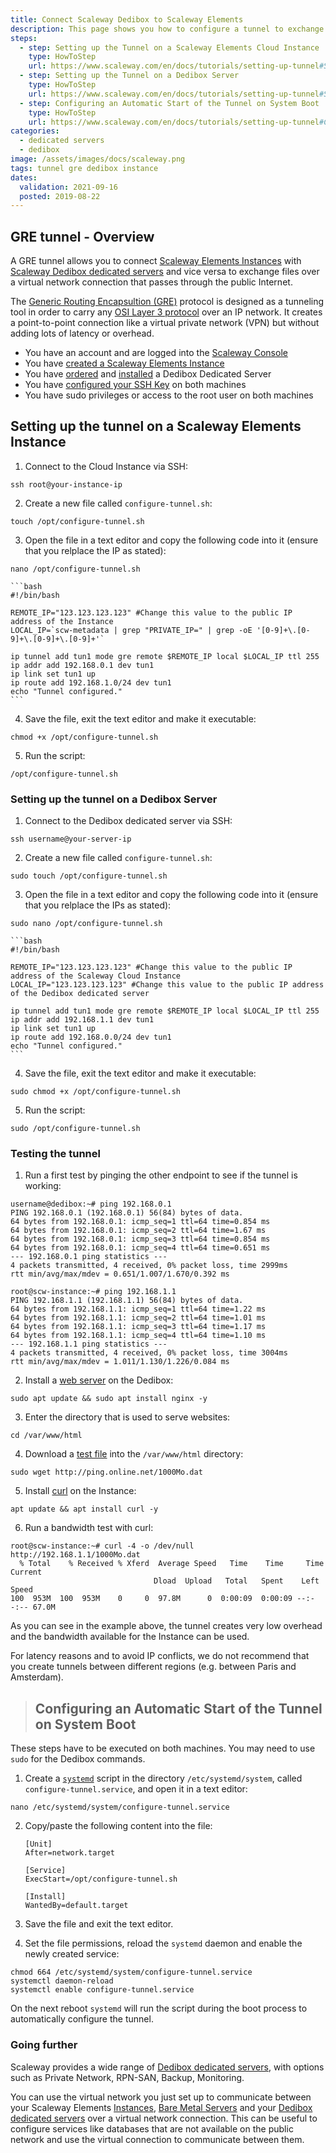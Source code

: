 ```yaml
---
title: Connect Scaleway Dedibox to Scaleway Elements
description: This page shows you how to configure a tunnel to exchange data between a Scaleway Dedibox dedicated server and a Scaleway Elements Cloud Instance.
steps:
  - step: Setting up the Tunnel on a Scaleway Elements Cloud Instance
    type: HowToStep
    url: https://www.scaleway.com/en/docs/tutorials/setting-up-tunnel#Setting-up-the-Tunnel-on-a-Scaleway-Elements-Cloud-Instance
  - step: Setting up the Tunnel on a Dedibox Server
    type: HowToStep
    url: https://www.scaleway.com/en/docs/tutorials/setting-up-tunnel#Setting-up-the-Tunnel-on-a-Dedibox-Server
  - step: Configuring an Automatic Start of the Tunnel on System Boot
    type: HowToStep
    url: https://www.scaleway.com/en/docs/tutorials/setting-up-tunnel#Configuring-an-Automatic-Start-of-the-Tunnel-on-System-Boot
categories:
  - dedicated servers
  - dedibox
image: /assets/images/docs/scaleway.png
tags: tunnel gre dedibox instance
dates:
  validation: 2021-09-16
  posted: 2019-08-22
---
```


## GRE tunnel - Overview

A GRE tunnel allows you to connect [Scaleway Elements Instances](https://www.scaleway.com/en/virtual-instances/) with [Scaleway Dedibox dedicated servers](https://www.scaleway.com/en/dedibox/) and vice versa to exchange files over a virtual network connection that passes through the public Internet.

<Lightbox src="scaleway-gre-private-tunnel.jpg" width="800" alt="" />

The [Generic Routing Encapsultion (GRE)](https://en.wikipedia.org/wiki/Generic_Routing_Encapsulation) protocol is designed as a tunneling tool in order to carry any [OSI Layer 3 protocol](https://en.wikipedia.org/wiki/Network_layer) over an IP network. It creates a point-to-point connection like a virtual private network (VPN) but without adding lots of latency or overhead.

<Message type="requirement">

- You have an account and are logged into the [Scaleway Console](https://console.scaleway.com)
- You have [created a Scaleway Elements Instance](/compute/instances/how-to/create-an-instance/)
- You have [ordered](/dedibox/dedicated-servers/how-to/order-a-server/) and [installed](/dedibox/dedicated-servers/how-to/install-a-server/) a Dedibox Dedicated Server
- You have [configured your SSH Key](/console/my-project/how-to/create-ssh-key/) on both machines
- You have sudo privileges or access to the root user on both machines

</Message>

## Setting up the tunnel on a Scaleway Elements Instance

1. Connect to the Cloud Instance via SSH:

  ```
  ssh root@your-instance-ip
  ```

2. Create a new file called `configure-tunnel.sh`:

  ```
  touch /opt/configure-tunnel.sh
  ```

3. Open the file in a text editor and copy the following code into it (ensure that you relplace the IP as stated):

  ```
  nano /opt/configure-tunnel.sh
  ```

    ```bash
    #!/bin/bash

    REMOTE_IP="123.123.123.123" #Change this value to the public IP address of the Instance
    LOCAL_IP=`scw-metadata | grep "PRIVATE_IP=" | grep -oE '[0-9]+\.[0-9]+\.[0-9]+\.[0-9]+'`

    ip tunnel add tun1 mode gre remote $REMOTE_IP local $LOCAL_IP ttl 255
    ip addr add 192.168.0.1 dev tun1
    ip link set tun1 up
    ip route add 192.168.1.0/24 dev tun1
    echo "Tunnel configured."
    ```

4. Save the file, exit the text editor and make it executable:

  ```
  chmod +x /opt/configure-tunnel.sh
  ```

5. Run the script:

  ```
  /opt/configure-tunnel.sh
  ```

### Setting up the tunnel on a Dedibox Server

1. Connect to the Dedibox dedicated server via SSH:

  ```
  ssh username@your-server-ip
  ```

2. Create a new file called `configure-tunnel.sh`:

  ```
  sudo touch /opt/configure-tunnel.sh
  ```

3. Open the file in a text editor and copy the following code into it (ensure that you relplace the IPs as stated):

  ```
  sudo nano /opt/configure-tunnel.sh
  ```

    ```bash
    #!/bin/bash

    REMOTE_IP="123.123.123.123" #Change this value to the public IP address of the Scaleway Cloud Instance
    LOCAL_IP="123.123.123.123" #Change this value to the public IP address of the Dedibox dedicated server

    ip tunnel add tun1 mode gre remote $REMOTE_IP local $LOCAL_IP ttl 255
    ip addr add 192.168.1.1 dev tun1
    ip link set tun1 up
    ip route add 192.168.0.0/24 dev tun1
    echo "Tunnel configured."
    ```

4. Save the file, exit the text editor and make it executable:

  ```
  sudo chmod +x /opt/configure-tunnel.sh
  ```

5. Run the script:

  ```
  sudo /opt/configure-tunnel.sh
  ```

### Testing the tunnel

1. Run a first test by pinging the other endpoint to see if the tunnel is working:

  ```
  username@dedibox:~# ping 192.168.0.1
  PING 192.168.0.1 (192.168.0.1) 56(84) bytes of data.
  64 bytes from 192.168.0.1: icmp_seq=1 ttl=64 time=0.854 ms
  64 bytes from 192.168.0.1: icmp_seq=2 ttl=64 time=1.67 ms
  64 bytes from 192.168.0.1: icmp_seq=3 ttl=64 time=0.854 ms
  64 bytes from 192.168.0.1: icmp_seq=4 ttl=64 time=0.651 ms
  --- 192.168.0.1 ping statistics ---
  4 packets transmitted, 4 received, 0% packet loss, time 2999ms
  rtt min/avg/max/mdev = 0.651/1.007/1.670/0.392 ms
  ```

  ```
  root@scw-instance:~# ping 192.168.1.1
  PING 192.168.1.1 (192.168.1.1) 56(84) bytes of data.
  64 bytes from 192.168.1.1: icmp_seq=1 ttl=64 time=1.22 ms
  64 bytes from 192.168.1.1: icmp_seq=2 ttl=64 time=1.01 ms
  64 bytes from 192.168.1.1: icmp_seq=3 ttl=64 time=1.17 ms
  64 bytes from 192.168.1.1: icmp_seq=4 ttl=64 time=1.10 ms
  --- 192.168.1.1 ping statistics ---
  4 packets transmitted, 4 received, 0% packet loss, time 3004ms
  rtt min/avg/max/mdev = 1.011/1.130/1.226/0.084 ms
  ```

2. Install a [web server](/tutorials/installation-lemp-ubuntu-bionic/) on the Dedibox:

  ```
  sudo apt update && sudo apt install nginx -y
  ```

3. Enter the directory that is used to serve websites:

  ```
  cd /var/www/html
  ```

4. Download a [test file](http://ping.online.net/) into the `/var/www/html` directory:

  ```
  sudo wget http://ping.online.net/1000Mo.dat
  ```

5. Install [curl](https://en.wikipedia.org/wiki/CURL) on the Instance:

  ```
  apt update && apt install curl -y
  ```

6. Run a bandwidth test with curl:

  ```
  root@scw-instance:~# curl -4 -o /dev/null http://192.168.1.1/1000Mo.dat
    % Total    % Received % Xferd  Average Speed   Time    Time     Time  Current
                                  Dload  Upload   Total   Spent    Left  Speed
  100  953M  100  953M    0     0  97.8M      0  0:00:09  0:00:09 --:--:-- 67.0M
  ```

As you can see in the example above, the tunnel creates very low overhead and the bandwidth available for the Instance can be used.

<Message type="tip">

For latency reasons and to avoid IP conflicts, we do not recommend that you create tunnels between different regions (e.g. between Paris and Amsterdam).

</Message>

> ## Configuring an Automatic Start of the Tunnel on System Boot


<Message type="important"> 

These steps have to be executed on both machines. You may need to use `sudo` for the Dedibox commands.

</Message>

1. Create a [`systemd`](https://en.wikipedia.org/wiki/Systemd) script in the directory `/etc/systemd/system`, called `configure-tunnel.service`, and open it in a text editor:

  ```
  nano /etc/systemd/system/configure-tunnel.service
  ```

2. Copy/paste the following content into the file:

    ```
    [Unit]
    After=network.target

    [Service]
    ExecStart=/opt/configure-tunnel.sh

    [Install]
    WantedBy=default.target
    ```

3. Save the file and exit the text editor.

4. Set the file permissions, reload the `systemd` daemon and enable the newly created service:

  ```
  chmod 664 /etc/systemd/system/configure-tunnel.service
  systemctl daemon-reload
  systemctl enable configure-tunnel.service
  ```

  On the next reboot `systemd` will run the script during the boot process to automatically configure the tunnel.

### Going further

Scaleway provides a wide range of [Dedibox dedicated servers](https://www.scaleway.com/en/dedibox/), with options such as Private Network, RPN-SAN, Backup, Monitoring.

You can use the virtual network you just set up to communicate between your Scaleway Elements [Instances](https://www.scaleway.com/en/virtual-instances/), [Bare Metal Servers](https://www.scaleway.com/en/bare-metal-servers/) and your [Dedibox dedicated servers](https://www.scaleway.com/en/dedibox/) over a virtual network connection. This can be useful to configure services like databases that are not available on the public network and use the virtual connection to communicate between them.
